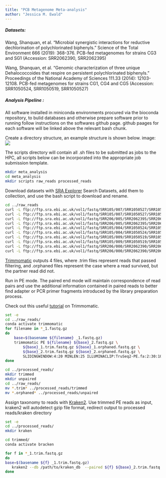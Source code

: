 ```yaml
---
title: "PCB Metagenome Meta-analysis"
author: "Jessica M. Ewald"
---
```


##### Datasets:
Wang, Shanquan, et al. "Microbial synergistic interactions for reductive dechlorination of polychlorinated biphenyls." Science of the Total Environment 666 (2019): 368-376.
PCB-fed metagenomes for strains CG3 and SG1 (Accession: SRR2062390, SRR2062395)

Wang, Shanquan, et al. "Genomic characterization of three unique Dehalococcoides that respire on persistent polychlorinated biphenyls." Proceedings of the National Academy of Sciences 111.33 (2014): 12103-12108.
PCB-fed metagenomes for strains CG1, CG4 and CG5 (Accession: SRR1050524, SRR1050519, SRR1050527)

##### Analysis Pipeline :
All software installed in miniconda environments procured via the bioconda repository, to bulid databases and otherwise prepare software prior to running follow instructions on the softwares github page. github paages for each software will be linked above the relevant bash chunk.

Create a directory structure, an example structure is shown below.
image: ![](/home/jewald/hpchome/metagenome/directory_structure.png) 

The scripts directory will contain all .sh files to be submitted as jobs to the HPC, all scripts below can be incorporated into the appropriate job submission template.

```bash
mkdir meta_analysis
cd meta_analysis
mkdir scripts raw_reads processed_reads
```


Download datasets with [SRA Explorer](https://sra-explorer.info/)
Search Datasets, add them to collection, and use the bash script to download and rename.

```bash
cd ../raw_reads
curl -L ftp://ftp.sra.ebi.ac.uk/vol1/fastq/SRR105/007/SRR1050527/SRR1050527_1.fastq.gz -o SRR1050527_PCB-fed_mixed_Dehalococcoides_culture_CG5_1.fastq.gz
curl -L ftp://ftp.sra.ebi.ac.uk/vol1/fastq/SRR105/007/SRR1050527/SRR1050527_2.fastq.gz -o SRR1050527_PCB-fed_mixed_Dehalococcoides_culture_CG5_2.fastq.gz
curl -L ftp://ftp.sra.ebi.ac.uk/vol1/fastq/SRR206/005/SRR2062395/SRR2062395_1.fastq.gz -o SRR2062395_SG1_PCB-Fed_Metagenome_1.fastq.gz
curl -L ftp://ftp.sra.ebi.ac.uk/vol1/fastq/SRR206/005/SRR2062395/SRR2062395_2.fastq.gz -o SRR2062395_SG1_PCB-Fed_Metagenome_2.fastq.gz
curl -L ftp://ftp.sra.ebi.ac.uk/vol1/fastq/SRR105/004/SRR1050524/SRR1050524_1.fastq.gz -o SRR1050524_PCB-fed_mixed_Dehalococcoides_culture_CG1_1.fastq.gz
curl -L ftp://ftp.sra.ebi.ac.uk/vol1/fastq/SRR105/004/SRR1050524/SRR1050524_2.fastq.gz -o SRR1050524_PCB-fed_mixed_Dehalococcoides_culture_CG1_2.fastq.gz
curl -L ftp://ftp.sra.ebi.ac.uk/vol1/fastq/SRR105/009/SRR1050519/SRR1050519_1.fastq.gz -o SRR1050519_PCB-fed_mixed_Dehalococcoides_culture_CG4_1.fastq.gz
curl -L ftp://ftp.sra.ebi.ac.uk/vol1/fastq/SRR105/009/SRR1050519/SRR1050519_2.fastq.gz -o SRR1050519_PCB-fed_mixed_Dehalococcoides_culture_CG4_2.fastq.gz
curl -L ftp://ftp.sra.ebi.ac.uk/vol1/fastq/SRR206/000/SRR2062390/SRR2062390_1.fastq.gz -o SRR2062390_CG3_PCB-Fed_Metagenome_1.fastq.gz
curl -L ftp://ftp.sra.ebi.ac.uk/vol1/fastq/SRR206/000/SRR2062390/SRR2062390_2.fastq.gz -o SRR2062390_CG3_PCB-Fed_Metagenome_2.fastq.gz
```


[Trimmomatic](https://github.com/usadellab/Trimmomatic) outputs 4 files, where .trim files represent reads that passed filtering, and .orphaned files represent the case where a read survived, but the partner read did not.

Run in PE mode.
The paired end mode will maintain correspondence of read pairs and use the additional information contained in paired reads to better find adapter or PCR primer fragments introduced by the library preparation process.

Check out this useful [tutorial](https://datacarpentry.org/wrangling-genomics/03-trimming/) on Trimmomatic.

```bash
set -e
cd ../raw_reads/
conda activate trimmomatic
for filename in *_1.fastq.gz
do
    base=$(basename ${filename} _1.fastq.gz)
    trimmomatic PE ${filename} ${base}_2.fastq.gz \
        ${base}_1.trim.fastq.gz ${base}_1.orphaned.fastq.gz \
        ${base}_2.trim.fastq.gz ${base}_2.orphaned.fastq.gz \
        SLIDINGWINDOW:4:20 MINLEN:25 ILLUMINACLIP:TruSeq2-PE.fa:2:30:10
done

cd ../processed_reads/
mkdir trimmed
mkdir unpaired
cd ../raw_reads/
mv *.trim* ../processed_reads/trimmed
mv *.orphaned* ../processed_reads/unpaired 
```


Assign taxonomy to reads with [Kraken2](https://github.com/DerrickWood/kraken2). Use trimmed PE reads as input, kraken2 will autodetect gzip file format, redirect output to processed reads/kraken directory

```bash
set -e
cd ../processed_reads/
mkdir kraken

cd trimmed/
conda activate bracken

for f in *_1.trim.fastq.gz
do
base=$(basename ${f} _1.trim.fastq.gz)
   kraken2 --db /path/to/kraken_db  --paired ${f} ${base}_2.trim.fastq.gz --use-names --report ../kraken/"${base}"_kraken_report --output ../kraken/"${base}"_kraken.out
done
```

